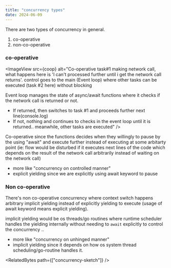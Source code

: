 ```yaml
---
title: "concurrency types"
date: 2024-06-09
---
```



There are two types of concurrency in general.

1. co-operative
2. non-co-operative

### co-operative

<ImageView
  src={coop}
  alt="Co-operative
task#1 making  network call, what happens here is 'I can't processed
further until i get the network call returns'.  control goes to
the main (Event loop) where other tasks can be executed (task #2 here) without blocking

Event loop manages the state of async/await functions where it
checks if the network call is returned or not.

- If returned, then switches to task #1 and proceeds further next line(console.log)
- If not, nothing and continues to checks in the event loop until it is returned..
  meanwhile, other tasks are executed"
  />

Co-operative since the functions decides when they willingly to pause
by the using "await" and execute further instead of executing
at some arbitarty point (ie: flow would be disturbed if it executes
next lines of the code which depends on the result of the
network call arbitrarily instead of waiting on the network call)

- more like "concurrency on controlled manner"
- explicit yielding since we are explicitly using await keyword to pause

### Non co-operative

There's non co-operative concurrency where context switch happens arbitrary implicit yielding instead of explicitly yielding to execute (usage of await keyword means explicit yielding).

implicit yielding would be os threads/go routines where runtime scheduler handles the yielding internally without needing to `await` explicitly to control the concurrency ..

- more like "concurrency on unhinged manner"
- implicit yielding since it depends on how os system thread scheduling/go-routine handles it.

<RelatedBytes path={["concurrency-sketch"]} />
